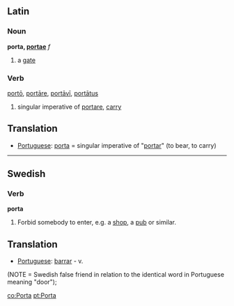 ==Latin==
===Noun===
'''porta, [[Wiktionary Appendix:Latin first declension|portae]]''' ''f''

#a [[gate]]
===Verb===
[[porto|portō]], [[portare|portāre]], [[portavi|portāvī]], [[portatus|portātus]]

#singular imperative of [[portare]], [[carry]]


==Translation==
* [[Portuguese]]: [[porta]] = singular imperative of "[[portar]]" (to bear, to carry)


----
==Swedish==
===Verb===
'''porta'''

#Forbid somebody to enter, e.g. a [[shop]], a [[pub]] or similar.

==Translation==
* [[Portuguese]]: [[barrar]] - v.
(NOTE = Swedish false friend in relation to the identical word in Portuguese meaning "door");

[[co:Porta]]
[[pt:Porta]]